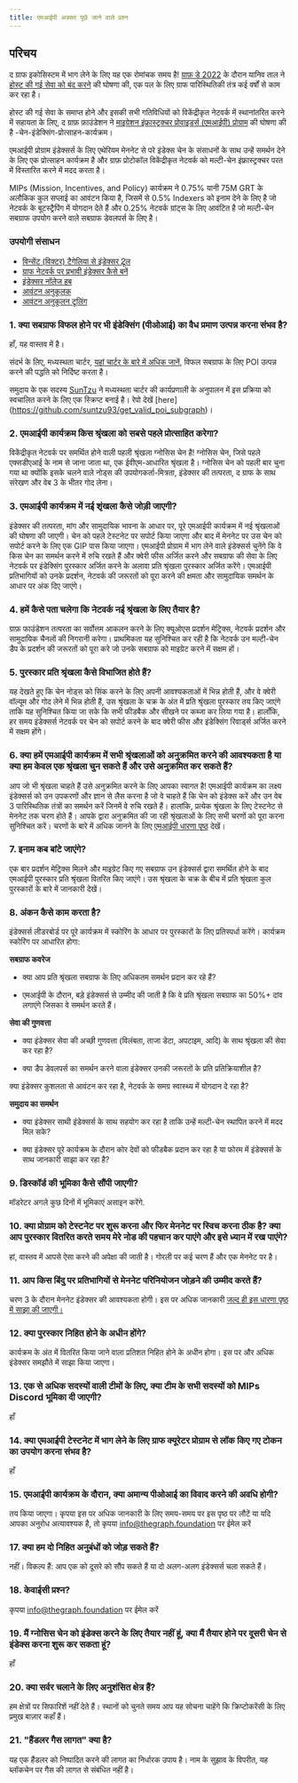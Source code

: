 ```yaml
---
title: एमआईपी अक्सर पूछे जाने वाले प्रश्न
---
```


## परिचय

द ग्राफ इकोसिस्टम में भाग लेने के लिए यह एक रोमांचक समय है! [ग्राफ़ डे 2022](https://thegraph.com/graph-day/2022/) के दौरान यानिव ताल ने [होस्ट की गई सेवा को बंद करने](https://thegraph.com/blog/sunsetting-hosted-service/) की घोषणा की, एक पल के लिए ग्राफ पारिस्थितिकी तंत्र कई वर्षों से काम कर रहा है।

होस्ट की गई सेवा के समाप्त होने और इसकी सभी गतिविधियों को विकेंद्रीकृत नेटवर्क में स्थानांतरित करने में सहायता के लिए, द ग्राफ़ फ़ाउंडेशन ने [माइग्रेशन इंफ्रास्ट्रक्चर प्रोवाइडर्स (एमआईपी) प्रोग्राम](https://thegraph.com/blog/mips-multi) की घोषणा की है -चेन-इंडेक्सिंग-प्रोत्साहन-कार्यक्रम।

एमआईपी प्रोग्राम इंडेक्सर्स के लिए एथेरियम मेननेट से परे इंडेक्स चेन के संसाधनों के साथ उन्हें समर्थन देने के लिए एक प्रोत्साहन कार्यक्रम है और ग्राफ़ प्रोटोकॉल विकेंद्रीकृत नेटवर्क को मल्टी-चेन इंफ्रास्ट्रक्चर परत में विस्तारित करने में मदद करता है।

MIPs (Mission, Incentives, and Policy) कार्यक्रम ने 0.75% यानी 75M GRT के अलौकिक कुल सप्लाई का आवंटन किया है, जिसमें से 0.5% Indexers को इनाम देने के लिए है जो नेटवर्क के बूटस्ट्रैपिंग में योगदान देते हैं और 0.25% नेटवर्क ग्रांट्स के लिए आवंटित है जो मल्टी-चेन सबग्राफ उपयोग करने वाले सबग्राफ डेवलपर्स के लिए है।

### उपयोगी संसाधन

- [विन्सेंट (विक्टर) टैगेलिया से इंडेक्सर 2ूल](https://indexer-2ools.vincenttaglia.com/#/)
- [ग्राफ नेटवर्क पर प्रभावी इंडेक्सर कैसे बनें](https://thegraph.com/blog/how-to-become-indexer/)
- [इंडेक्सर नॉलेज हब](https://thegraph.academy/indexers/)
- [आवंटन अनुकूलक](https://github.com/graphprotocol/allocationopt.jl)
- [आवंटन अनुकूलन टूलिंग](https://github.com/anyblockanalytics/thegraph-allocation-optimization/)

### 1. क्या सबग्राफ विफल होने पर भी इंडेक्सिंग (पीओआई) का वैध प्रमाण उत्पन्न करना संभव है?

हाँ, यह वास्तव में है।

संदर्भ के लिए, मध्यस्थता चार्टर, [यहां चार्टर के बारे में अधिक जानें](https://hackmd.io/@4Ln8SAS4RX-505bIHZTeRw/BJcHzpHDu#Abstract), विफल सबग्राफ के लिए POI उत्पन्न करने की पद्धति को निर्दिष्ट करता है।

समुदाय के एक सदस्य [SunTzu](https://github.com/suntzu93) ने मध्यस्थता चार्टर की कार्यप्रणाली के अनुपालन में इस प्रक्रिया को स्वचालित करने के लिए एक स्क्रिप्ट बनाई है। रेपो देखें [here] \(https://github.com/suntzu93/get_valid_poi_subgraph)।

### 2. एमआईपी कार्यक्रम किस श्रृंखला को सबसे पहले प्रोत्साहित करेगा?

विकेंद्रीकृत नेटवर्क पर समर्थित होने वाली पहली श्रृंखला ग्नोसिस चेन है! ग्नोसिस चेन, जिसे पहले एक्सडीएआई के नाम से जाना जाता था, एक ईवीएम-आधारित श्रृंखला है। ग्नोसिस चेन को पहली बार चुना गया था क्योंकि इसके चलने वाले नोड्स की उपयोगकर्ता-मित्रता, इंडेक्सर की तत्परता, द ग्राफ के साथ संरेखण और वेब 3 के भीतर गोद लेना।

### 3. एमआईपी कार्यक्रम में नई शृंखला कैसे जोड़ी जाएगी?

इंडेक्सर की तत्परता, मांग और सामुदायिक भावना के आधार पर, पूरे एमआईपी कार्यक्रम में नई श्रृंखलाओं की घोषणा की जाएगी। चेन को पहले टेस्टनेट पर सपोर्ट किया जाएगा और बाद में मेननेट पर उस चेन को सपोर्ट करने के लिए एक GIP पास किया जाएगा। एमआईपी प्रोग्राम में भाग लेने वाले इंडेक्सर्स चुनेंगे कि वे किस चेन का समर्थन करने में रुचि रखते हैं और क्वेरी फीस अर्जित करने और सबग्राफ की सेवा के लिए नेटवर्क पर इंडेक्सिंग पुरस्कार अर्जित करने के अलावा प्रति श्रृंखला पुरस्कार अर्जित करेंगे। एमआईपी प्रतिभागियों को उनके प्रदर्शन, नेटवर्क की जरूरतों को पूरा करने की क्षमता और सामुदायिक समर्थन के आधार पर अंक दिए जाएंगे।

### 4. हमें कैसे पता चलेगा कि नेटवर्क नई श्रृंखला के लिए तैयार है?

ग्राफ़ फाउंडेशन तत्परता का सर्वोत्तम आकलन करने के लिए क्यूओएस प्रदर्शन मेट्रिक्स, नेटवर्क प्रदर्शन और सामुदायिक चैनलों की निगरानी करेगा। प्राथमिकता यह सुनिश्चित कर रही है कि नेटवर्क उन मल्टी-चेन डैप के प्रदर्शन की जरूरतों को पूरा करे जो उनके सबग्राफ को माइग्रेट करने में सक्षम हों।

### 5. पुरस्कार प्रति श्रृंखला कैसे विभाजित होते हैं?

यह देखते हुए कि चेन नोड्स को सिंक करने के लिए अपनी आवश्यकताओं में भिन्न होती हैं, और वे क्वेरी वॉल्यूम और गोद लेने में भिन्न होती हैं, उस श्रृंखला के चक्र के अंत में प्रति श्रृंखला पुरस्कार तय किए जाएंगे ताकि यह सुनिश्चित किया जा सके कि सभी फीडबैक और सीखने पर कब्जा कर लिया गया है। हालाँकि, हर समय इंडेक्सर्स नेटवर्क पर चेन को सपोर्ट करने के बाद क्वेरी फीस और इंडेक्सिंग रिवार्ड्स अर्जित करने में सक्षम होंगे।

### 6. क्या हमें एमआईपी कार्यक्रम में सभी श्रृंखलाओं को अनुक्रमित करने की आवश्यकता है या क्या हम केवल एक श्रृंखला चुन सकते हैं और उसे अनुक्रमित कर सकते हैं?

आप जो भी श्रृंखला चाहते हैं उसे अनुक्रमित करने के लिए आपका स्वागत है! एमआईपी कार्यक्रम का लक्ष्य इंडेक्सर्स को उन उपकरणों और ज्ञान से लैस करना है जो वे चाहते हैं कि चेन को इंडेक्स करें और उन वेब 3 पारिस्थितिक तंत्रों का समर्थन करें जिनमें वे रुचि रखते हैं। हालांकि, प्रत्येक श्रृंखला के लिए टेस्टनेट से मेननेट तक चरण होते हैं। आपके द्वारा अनुक्रमित की जा रही श्रृंखलाओं के लिए सभी चरणों को पूरा करना सुनिश्चित करें। चरणों के बारे में अधिक जानने के लिए [एमआईपी धारणा पृष्ठ](https://thegraphfoundation.notion.site/MIPs-Home-911e1187f1d94d12b247317265f81059) देखें।

### 7. इनाम कब बांटे जाएंगे?

एक बार प्रदर्शन मेट्रिक्स मिलने और माइग्रेट किए गए सबग्राफ उन इंडेक्सर्स द्वारा समर्थित होने के बाद एमआईपी पुरस्कार प्रति श्रृंखला वितरित किए जाएंगे। उस श्रृंखला के चक्र के बीच में प्रति श्रृंखला कुल पुरस्कारों के बारे में जानकारी देखें।

### 8. अंकन कैसे काम करता है?

इंडेक्सर्स लीडरबोर्ड पर पूरे कार्यक्रम में स्कोरिंग के आधार पर पुरस्कारों के लिए प्रतिस्पर्धा करेंगे। कार्यक्रम स्कोरिंग पर आधारित होगा:

**सबग्राफ कवरेज**

- क्या आप प्रति श्रृंखला सबग्राफ के लिए अधिकतम समर्थन प्रदान कर रहे हैं?

- एमआईपी के दौरान, बड़े इंडेक्सर्स से उम्मीद की जाती है कि वे प्रति श्रृंखला सबग्राफ का 50%+ दांव लगाएंगे जिसका वे समर्थन करते हैं।

**सेवा की गुणवत्ता**

- क्या इंडेक्सर सेवा की अच्छी गुणवत्ता (विलंबता, ताजा डेटा, अपटाइम, आदि) के साथ श्रृंखला की सेवा कर रहा है?

- क्या डैप डेवलपर्स का समर्थन करने वाला इंडेक्सर उनकी जरूरतों के प्रति प्रतिक्रियाशील है?

क्या इंडेक्सर कुशलता से आवंटन कर रहा है, नेटवर्क के समग्र स्वास्थ्य में योगदान दे रहा है?

**समुदाय का समर्थन**

- क्या इंडेक्सर साथी इंडेक्सर्स के साथ सहयोग कर रहा है ताकि उन्हें मल्टी-चेन स्थापित करने में मदद मिल सके?

- क्या इंडेक्सर पूरे कार्यक्रम के दौरान कोर देवों को फीडबैक प्रदान कर रहा है या फोरम में इंडेक्सर्स के साथ जानकारी साझा कर रहा है?

### 9. डिस्कॉर्ड की भूमिका कैसे सौंपी जाएगी?

मॉडरेटर अगले कुछ दिनों में भूमिकाएं असाइन करेंगे.

### 10. क्या प्रोग्राम को टेस्टनेट पर शुरू करना और फिर मेननेट पर स्विच करना ठीक है? क्या आप पुरस्कार वितरित करते समय मेरे नोड की पहचान कर पाएंगे और इसे ध्यान में रख पाएंगे?

हां, वास्तव में आपसे ऐसा करने की अपेक्षा की जाती है। गोरली पर कई चरण हैं और एक मेननेट पर है।

### 11. आप किस बिंदु पर प्रतिभागियों से मेननेट परिनियोजन जोड़ने की उम्मीद करते हैं?

चरण 3 के दौरान मेननेट इंडेक्सर की आवश्यकता होगी। इस पर अधिक जानकारी [जल्द ही इस धारणा पृष्ठ में साझा की जाएगी।](https://thegraphfoundation.notion.site/MIPs-Home-911e1187f1d94d12b247317265f81059)

### 12. क्या पुरस्कार निहित होने के अधीन होंगे?

कार्यक्रम के अंत में वितरित किया जाने वाला प्रतिशत निहित होने के अधीन होगा। इस पर और अधिक इंडेक्सर समझौते में साझा किया जाएगा।

### 13. एक से अधिक सदस्यों वाली टीमों के लिए, क्या टीम के सभी सदस्यों को MIPs Discord भूमिका दी जाएगी?

हाँ

### 14. क्या एमआईपी टेस्टनेट में भाग लेने के लिए ग्राफ क्यूरेटर प्रोग्राम से लॉक किए गए टोकन का उपयोग करना संभव है?

हाँ

### 15. एमआईपी कार्यक्रम के दौरान, क्या अमान्य पीओआई का विवाद करने की अवधि होगी?

तय किया जाएगा। कृपया इस पर अधिक जानकारी के लिए समय-समय पर इस पृष्ठ पर लौटें या यदि आपका अनुरोध अत्यावश्यक है, तो कृपया info@thegraph.foundation पर ईमेल करें

### 17. क्या हम दो निहित अनुबंधों को जोड़ सकते हैं?

नहीं। विकल्प हैं: आप एक को दूसरे को सौंप सकते हैं या दो अलग-अलग इंडेक्सर्स चला सकते हैं।

### 18. केवाईसी प्रश्न?

कृपया info@thegraph.foundation पर ईमेल करें

### 19. मैं ग्नोसिस चेन को इंडेक्स करने के लिए तैयार नहीं हूं, क्या मैं तैयार होने पर दूसरी चेन से इंडेक्स करना शुरू कर सकता हूं?

हाँ

### 20. क्या सर्वर चलाने के लिए अनुशंसित क्षेत्र हैं?

हम क्षेत्रों पर सिफारिशें नहीं देते हैं। स्थानों को चुनते समय आप यह सोचना चाहेंगे कि क्रिप्टोकरेंसी के लिए प्रमुख बाज़ार कहाँ हैं।

### 21. "हैंडलर गैस लागत" क्या है?

यह एक हैंडलर को निष्पादित करने की लागत का निर्धारक उपाय है। नाम के सुझाव के विपरीत, यह ब्लॉकचेन पर गैस की लागत से संबंधित नहीं है।
